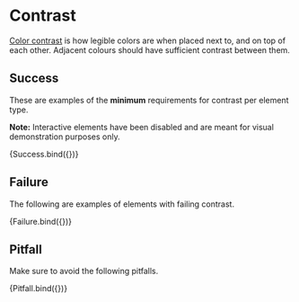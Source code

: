 
<Meta title='Accessibility/01. Contrast' />

# Contrast

[Color contrast](https://www.a11yproject.com/posts/2015-01-05-what-is-color-contrast/) is how legible colors are when placed next to,
and on top of each other. Adjacent colours should have sufficient contrast between them.

## Success

These are examples of the **minimum** requirements for contrast per element type.

**Note:** Interactive elements have been disabled and are meant for visual demonstration purposes only.

<Canvas>
  <Story name='Success'>{Success.bind({})}</Story>
</Canvas>

## Failure

The following are examples of elements with failing contrast.

<Canvas>
  <Story name='Failure'>{Failure.bind({})}</Story>
</Canvas>

## Pitfall

Make sure to avoid the following pitfalls.

<Canvas>
  <Story name='Pitfall'>{Pitfall.bind({})}</Story>
</Canvas>
